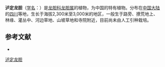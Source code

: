 {{Speciesbox
| name = 泸定龙胆
| status = 
| status_system = 
| image =
| genus = Gentiana
| species = ludingensis
| authority = T. N. Ho
}}

'''泸定龙胆'''（[[学名|学名]]：{{lang|la|''Gentiana ludingensis''}}）是[[龙胆科|龙胆科]][[龙胆属|龙胆属]]的植物，为中国的特有植物。分布在[[中国大陆|中国大陆]]的[[四川|四川]]等地，生长于海拔2,300米至3,000米的地区，一般生于路旁、撩荒地上、林缘、灌丛中、河边草地、山坡草地和寺院附近，目前尚未由人工引种栽培。

== 参考文献 ==
<div class="references-small">
* {{cite web| url =http://www.bioinfo.cn/db05/KmzwSpecies.php?action=view&id=9508| title =泸定龙胆| work =《中国高等植物数据库全库》| publisher =中国科学院微生物研究所| author =昆明植物研究所| accessdate =2009-02-24| deadurl =yes| archiveurl =https://web.archive.org/web/20160305032648/http://www.bioinfo.cn/db05/KmzwSpecies.php?action=view&id=9508| archivedate =2016-03-05}}
</div>
{{Taxonbar|from=Q11145248}}

[[Category:龙胆属|泸定龙胆]]


{{植物小作品}}